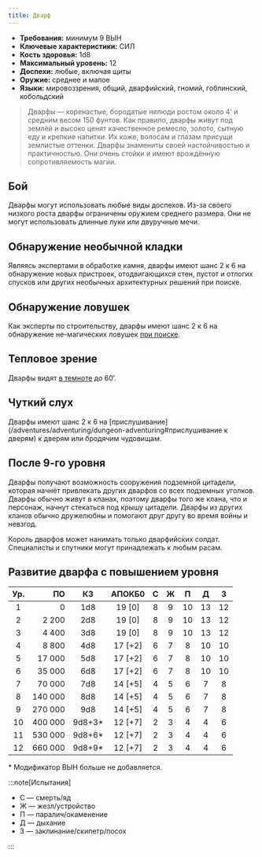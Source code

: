 ```yaml
---
title: Дварф
---
```


- **Требования:** минимум 9 ВЫН
- **Ключевые характеристики:** СИЛ
- **Кость здоровья:** 1d8
- **Максимальный уровень:** 12
- **Доспехи:** любые, включая щиты
- **Оружие:** среднее и малое
- **Языки:** мировоззрения, общий, дварфийский, гномий, гоблинский, кобольдский

> Дварфы — коренастые, бородатые нелюди ростом около 4’ и средним весом 150 фунтов. Как правило, дварфы живут под землёй и высоко ценят качественное ремесло, золото, сытную еду и крепкие напитки. Их коже, волосам и глазам присущи землистые оттенки. Дварфы знамениты своей настойчивостью и практичностью. Они очень стойки и имеют врождённую сопротивляемость магии.

## Бой

Дварфы могут использовать любые виды доспехов. Из-за своего низкого роста дварфы ограничены оружием среднего размера. Они не могут использовать длинные луки или двуручные мечи.

## Обнаружение необычной кладки

Являясь экспертами в обработке камня, дварфы имеют шанс 2 к 6 на обнаружение новых пристроек, отодвигающихся стен, пустот и отлогих спусков или других необычных архитектурных решений при поиске.

## Обнаружение ловушек

Как эксперты по строительству, дварфы имеют шанс 2 к 6 на обнаружение не-магических ловушек [при поиске](/adventures/adventuring/dungeon-adventuring#поиск-ловушек).

## Тепловое зрение

Дварфы видят [в темноте](/adventures/adventuring/hazards-and-challenges#темнота) до 60’.

## Чуткий слух

Дварфы имеют шанс 2 к 6 на [прислушивание](/adventures/adventuring/dungeon-adventuring#прислушивание к дверям) к дверям или бродячим чудовищам.

## После 9-го уровня

Дварфы получают возможность сооружения подземной цитадели, которая начнёт привлекать других дварфов со всех подземных уголков. Дварфы обычно живут в кланах, поэтому дварфы того же клана, что и персонаж, начнут стекаться под крышу цитадели. Дварфы из других кланов обычно дружелюбны и помогают друг другу во время войны и невзгод.

Король дварфов может нанимать только дварфийских солдат. Специалисты и спутники могут принадлежать к любым расам.

## Развитие дварфа с повышением уровня

| Ур. |      ПО |   КЗ    | АПОКБ0  |  C  |  Ж  |  П  |  Д  |  З  |
| :-: | ------: | :-----: | :-----: | :-: | :-: | :-: | :-: | :-: |
|  1  |       0 |   1d8   | 19 [0]  |  8  |  9  | 10  | 13  | 12  |
|  2  |   2 200 |   2d8   | 19 [0]  |  8  |  9  | 10  | 13  | 12  |
|  3  |   4 400 |   3d8   | 19 [0]  |  8  |  9  | 10  | 13  | 12  |
|  4  |   8 800 |   4d8   | 17 [+2] |  6  |  7  |  8  | 10  | 10  |
|  5  |  17 000 |   5d8   | 17 [+2] |  6  |  7  |  8  | 10  | 10  |
|  6  |  35 000 |   6d8   | 17 [+2] |  6  |  7  |  8  | 10  | 10  |
|  7  |  70 000 |   7d8   | 14 [+5] |  4  |  5  |  6  |  7  |  8  |
|  8  | 140 000 |   8d8   | 14 [+5] |  4  |  5  |  6  |  7  |  8  |
|  9  | 270 000 |   9d8   | 14 [+5] |  4  |  5  |  6  |  7  |  8  |
| 10  | 400 000 | 9d8+3\* | 12 [+7] |  2  |  3  |  4  |  4  |  6  |
| 11  | 530 000 | 9d8+6\* | 12 [+7] |  2  |  3  |  4  |  4  |  6  |
| 12  | 660 000 | 9d8+9\* | 12 [+7] |  2  |  3  |  4  |  4  |  6  |

\* Модификатор ВЫН больше не добавляется.

:::note[Испытания]

- С — смерть/яд
- Ж — жезл/устройство
- П — паралич/окаменение
- Д — дыхание
- З — заклинание/скипетр/посох

:::
